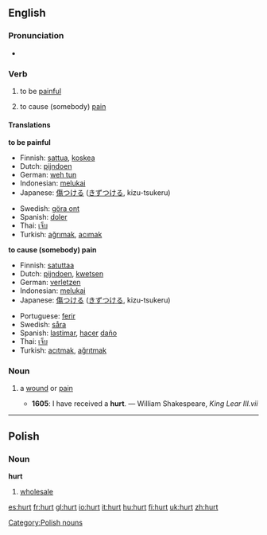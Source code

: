 ==English==

===Pronunciation===
*{{IPA|/hɜɻt/}}

===Verb===
{{en-verb|hurts|hurting|hurt}}

# {{intransitive}} to be [[painful]]
# {{transitive}} to cause (somebody) [[pain]]

====Translations====
'''to be painful'''
{{top}}
*Finnish: [[sattua]], [[koskea]]
*Dutch: [[pijndoen]]
*German: [[weh tun]]
*Indonesian: [[luka|melukai]]
*Japanese: [[傷つける]] ([[きずつける]], kizu-tsukeru)
{{mid}}
*Swedish: [[göra ont]]
*Spanish: [[doler]]
*Thai: [[เจ็บ]]
*Turkish: [[ağrımak]], [[acımak]]
{{bottom}}

'''to cause (somebody) pain'''
{{top}}
*Finnish: [[satuttaa]]
*Dutch: [[pijndoen]], [[kwetsen]]
*German: [[verletzen]]
*Indonesian: [[luka|melukai]]
*Japanese: [[傷つける]] ([[きずつける]], kizu-tsukeru)
{{mid}}
*Portuguese: [[ferir]]
*Swedish: [[såra]]
*Spanish: [[lastimar]], [[hacer]] [[daño]]
*Thai: [[เจ็บ]]
*Turkish: [[acıtmak]], [[ağrıtmak]]
{{bottom}}

===Noun===
{{en-noun}}

# {{archaic}} a [[wound]] or [[pain]]
#*'''1605''': I have received a '''hurt'''. — William Shakespeare, ''King Lear III.vii''

----

==Polish==

===Noun===
'''hurt'''

#[[wholesale]]

[[Category:Polish nouns]]

[[es:hurt]]
[[fr:hurt]]
[[gl:hurt]]
[[io:hurt]]
[[it:hurt]]
[[hu:hurt]]
[[fi:hurt]]
[[uk:hurt]]
[[zh:hurt]]